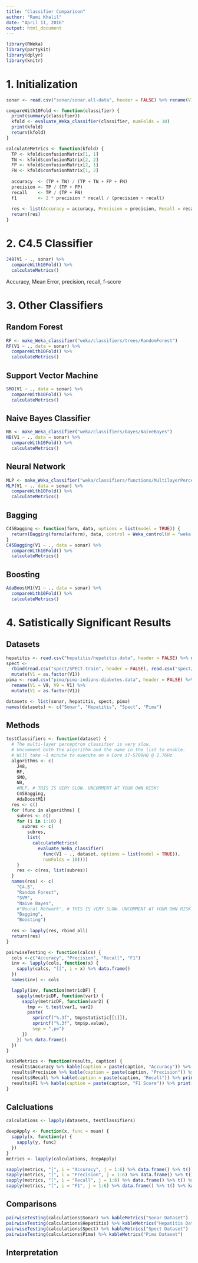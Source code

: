```yaml
---
title: "Classifier Comparison"
author: "Rami Khalil"
date: "April 11, 2016"
output: html_document
---
```


```r
library(RWeka)
library(partykit)
library(dplyr)
library(knitr)
```

# 1. Initialization

```r
sonar <- read.csv("sonar/sonar.all-data", header = FALSE) %>% rename(V1 = V61, V61 = V1)
```

```r
compareWith10Fold <- function(classifier) {
  print(summary(classifier))
  kfold <- evaluate_Weka_classifier(classifier, numFolds = 10)
  print(kfold)
  return(kfold)
}

calculateMetrics <- function(kfold) {
  TP <- kfold$confusionMatrix[1, 1]
  TN <- kfold$confusionMatrix[2, 2]
  FP <- kfold$confusionMatrix[2, 1]
  FN <- kfold$confusionMatrix[1, 2]
  
  accuracy  <- (TP + TN) / (TP + TN + FP + FN)
  precision <- TP / (TP + FP)
  recall    <- TP / (TP + FN)
  f1        <- 2 * precision * recall / (precision + recall)
  
  res <- list(Accuracy = accuracy, Precision = precision, Recall = recall, F1 = f1)
  return(res)
}
```

# 2. C4.5 Classifier

```r
J48(V1 ~ ., sonar) %>%
  compareWith10Fold() %>%
  calculateMetrics()
```

Accuracy, Mean Error, precision, recall, f-score

# 3. Other Classifiers

## Random Forest

```r
RF <- make_Weka_classifier("weka/classifiers/trees/RandomForest")
RF(V1 ~ ., data = sonar) %>%
  compareWith10Fold() %>%
  calculateMetrics()
```

## Support Vector Machine

```r
SMO(V1 ~ ., data = sonar) %>%
  compareWith10Fold() %>%
  calculateMetrics()
```

## Naive Bayes Classifier

```r
NB <- make_Weka_classifier("weka/classifiers/bayes/NaiveBayes")
NB(V1 ~ ., data = sonar) %>%
  compareWith10Fold() %>%
  calculateMetrics()
```

## Neural Network

```r
MLP <- make_Weka_classifier("weka/classifiers/functions/MultilayerPerceptron")
MLP(V1 ~ ., data = sonar) %>%
  compareWith10Fold() %>%
  calculateMetrics()
```

## Bagging

```r
C45Bagging <- function(form, data, options = list(model = TRUE)) {
  return(Bagging(formula(form), data, control = Weka_control(W = "weka.classifiers.trees.J48"), options = options))
}
C45Bagging(V1 ~ ., data = sonar) %>%
  compareWith10Fold() %>%
  calculateMetrics()
```

## Boosting

```r
AdaBoostM1(V1 ~ ., data = sonar) %>%
  compareWith10Fold() %>%
  calculateMetrics()
```

# 4. Satistically Significant Results

## Datasets

```r
hepatitis <- read.csv("hepatitis/hepatitis.data", header = FALSE) %>% mutate(V1 = as.factor(V1))
spect <- 
  rbind(read.csv("spect/SPECT.train", header = FALSE), read.csv("spect/SPECT.test", header = FALSE)) %>%
  mutate(V1 = as.factor(V1))
pima <- read.csv("pima/pima-indians-diabetes.data", header = FALSE) %>%
  rename(V1 = V9, V9 = V1) %>%
  mutate(V1 = as.factor(V1))

datasets <- list(sonar, hepatitis, spect, pima)
names(datasets) <- c("Sonar", "Hepatitis", "Spect", "Pima")
```

## Methods

```r
testClassifiers <- function(dataset) {
  # The multi-layer perceptron classifier is very slow.
  # Uncomment both the algorithm and the name in the list to enable.
  # Will take ~1 minute to execute on a Core i7-5700HQ @ 2.7GHz
  algorithms <- c(
    J48,
    RF,
    SMO,
    NB,
    #MLP, # THIS IS VERY SLOW. UNCOMMENT AT YOUR OWN RISK!
    C45Bagging,
    AdaBoostM1)
  res <- c()
  for (func in algorithms) {
    subres <- c()
    for (i in 1:10) {
      subres <- c(
        subres, 
        list(
          calculateMetrics(
            evaluate_Weka_classifier(
              func(V1 ~ ., dataset, options = list(model = TRUE)),
              numFolds = 10))))
    }
    res <- c(res, list(subres))
  }
  names(res) <- c(
    "C4.5",
    "Random Forest",
    "SVM",
    "Naive Bayes",
    #"Neural Network", # THIS IS VERY SLOW. UNCOMMENT AT YOUR OWN RISK!
    "Bagging",
    "Boosting")
  
  res <- lapply(res, rbind_all)
  return(res)
}

pairwiseTesting <- function(calcs) {
  cols <-c("Accuracy", "Precision", "Recall", "F1")
  inv <- lapply(cols, function(x) {
    sapply(calcs, "[[", i = x) %>% data.frame()
  })
  names(inv) <- cols

  lapply(inv, function(metricDF) {
    sapply(metricDF, function(var1) {
      sapply(metricDF, function(var2) {
        tmp <- t.test(var1, var2)
        paste(
          sprintf("%.3f", tmp$statistic[[1]]),
          sprintf("%.3f", tmp$p.value),
          sep = ",p=")
      })
    }) %>% data.frame()
  })
}

kableMetrics <- function(results, caption) {
  results$Accuracy %>% kable(caption = paste(caption, "Accuracy")) %>% print()
  results$Precision %>% kable(caption = paste(caption, "Precision")) %>% print()
  results$Recall %>% kable(caption = paste(caption, "Recall")) %>% print()
  results$F1 %>% kable(caption = paste(caption, "F1 Score")) %>% print()
}
```

## Calcluations

```r
calculations <- lapply(datasets, testClassifiers)
```

```r
deepApply <- function(x, func = mean) {
  sapply(x, function(y) {
    sapply(y, func)
  })
}
metrics <- lapply(calculations, deepApply)

sapply(metrics, "[", i = "Accuracy", j = 1:6) %>% data.frame() %>% t() %>% kable(caption = "Accuracy")
sapply(metrics, "[", i = "Precision", j = 1:6) %>% data.frame() %>% t() %>% kable(caption = "Precision")
sapply(metrics, "[", i = "Recall", j = 1:6) %>% data.frame() %>% t() %>% kable(caption = "Recall")
sapply(metrics, "[", i = "F1", j = 1:6) %>% data.frame() %>% t() %>% kable(caption = "F1 Score")
```

## Comparisons

```r
pairwiseTesting(calculations$Sonar) %>% kableMetrics("Sonar Dataset")
pairwiseTesting(calculations$Hepatitis) %>% kableMetrics("Hepatitis Dataset")
pairwiseTesting(calculations$Spect) %>% kableMetrics("Spect Dataset")
pairwiseTesting(calculations$Pima) %>% kableMetrics("Pima Dataset")
```

## Interpretation

